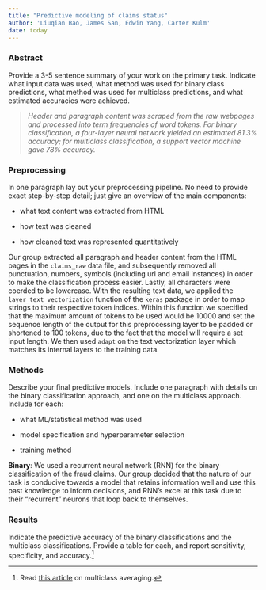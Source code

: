 ```yaml
---
title: "Predictive modeling of claims status"
author: 'Liuqian Bao, James San, Edwin Yang, Carter Kulm'
date: today
---
```


### Abstract

Provide a 3-5 sentence summary of your work on the primary task. Indicate what input data was used, what method was used for binary class predictions, what method was used for multiclass predictions, and what estimated accuracies were achieved.

> *Header and paragraph content was scraped from the raw webpages and processed into term frequencies of word tokens. For binary classification, a four-layer neural network yielded an estimated 81.3% accuracy; for multiclass classification, a support vector machine gave 78% accuracy.*

### Preprocessing

In one paragraph lay out your preprocessing pipeline. No need to provide exact step-by-step detail; just give an overview of the main components:

-   what text content was extracted from HTML

-   how text was cleaned

-   how cleaned text was represented quantitatively

Our group extracted all paragraph and header content from the HTML pages in the `claims_raw` data file, and subsequently removed all punctuation, numbers, symbols (including url and email instances) in order to make the classification process easier. Lastly, all characters were coerded to be lowercase. With the resulting text data, we applied the `layer_text_vectorization` function of the `keras` package in order to map strings to their respective token indices. Within this function we specified that the maximum amount of tokens to be used would be 10000 and set the sequence length of the output for this preprocessing layer to be padded or shortened to 100 tokens, due to the fact that the model will require a set input length. We then used `adapt` on the text vectorization layer which matches its internal layers to the training data. 

### Methods

Describe your final predictive models. Include one paragraph with details on the binary classification approach, and one on the multiclass approach. Include for each:

-   what ML/statistical method was used

-   model specification and hyperparameter selection

-   training method

**Binary**: We used a recurrent neural network (RNN) for the binary classification of the fraud claims. Our group decided that the nature of our task is conducive towards a model that retains information well and use this past knowledge to inform decisions, and RNN's excel at this task due to their "recurrent" neurons that loop back to themselves. 

### Results

Indicate the predictive accuracy of the binary classifications and the multiclass classifications. Provide a table for each, and report sensitivity, specificity, and accuracy.[^1]

[^1]: Read [this article](https://yardstick.tidymodels.org/articles/multiclass.html) on multiclass averaging.
